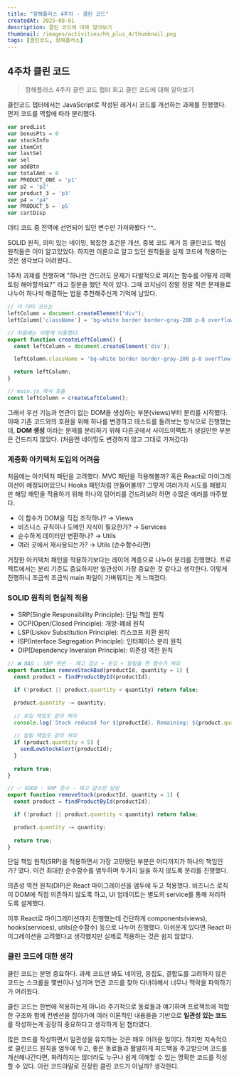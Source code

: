 ```yaml
---
title: "항해플러스 4주차 - 클린 코드"
createdAt: 2025-08-01
description: 클린 코드에 대해 알아보기
thumbnail: /images/activities/hh_plus_4/thumbnail.png
tags: [클린코드, 항해플러스]
---
```


## 4주차 클린 코드

> 항해플러스 4주차 클린 코드 챕터 회고
> 클린 코드에 대해 알아보기

클린코드 챕터에서는 JavaScript로 작성된 레거시 코드를 개선하는 과제를 진행했다. 먼저 코드를 역할에 따라 분리했다.

```js
var prodList
var bonusPts = 0
var stockInfo
var itemCnt
var lastSel
var sel
var addBtn
var totalAmt = 0
var PRODUCT_ONE = 'p1'
var p2 = 'p2'
var product_3 = 'p3'
var p4 = "p4"
var PRODUCT_5 = `p5`
var cartDisp
```

더티 코드 중 전역에 선언되어 있던 변수만 가져와봤다 ^^..

SOLID 원칙, 의미 있는 네이밍, 복잡한 조건문 개선, 중복 코드 제거 등 클린코드 핵심 원칙들은 이미 알고있었다. 하지만 이론으로 알고 있던 원칙들을 실제 코드에 적용하는 것은 생각보다 어려웠다..

1주차 과제를 진행하며 "하나만 건드려도 문제가 다발적으로 퍼지는 함수를 어떻게 리팩토링 해야할까요?" 라고 질문을 했던 적이 있다. 그때 코치님이 정말 정말 작은 문제들로 나누어 하나씩 해결하는 법을 추천해주신게 기억에 남았다.

```js
// 이 더티 코드는
leftColumn = document.createElement("div");
leftColumn['className'] = 'bg-white border border-gray-200 p-8 overflow-y-auto'

// 처음에는 이렇게 이동했다.
export function createLeftColumn() {
  const leftColumn = document.createElement('div');

  leftColumn.className = 'bg-white border border-gray-200 p-8 overflow-y-auto';

  return leftColumn;
}

// main.js 에서 호출
const leftColumn = createLeftColumn();
```

그래서 우선 기능과 연관이 없는 DOM을 생성하는 부분(views)부터 분리를 시작했다. 이때 기존 코드와의 호환을 위해 하나를 변경하고 테스트를 돌려보는 방식으로 진행했는데, **DOM 생성** 이라는 문제를 분리하기 위해 다른곳에서 사이드이펙트가 생길만한 부분은 건드리지 않았다. (처음엔 네이밍도 변경하지 않고 그대로 가져갔다)

### 계층화 아키텍처 도입의 어려움

처음에는 아키텍처 패턴을 고려했다. MVC 패턴을 적용해볼까? 혹은 React로 마이그레이션이 예정되어있으니 Hooks 패턴처럼 만들어볼까? 그렇게 여러가지 시도를 해봤지만 해당 패턴을 적용하기 위해 하나의 덩어리를 건드려보려 하면 수많은 에러를 마주했다.

- 이 함수가 DOM을 직접 조작하나? → Views
- 비즈니스 규칙이나 도메인 지식이 필요한가? → Services
- 순수하게 데이터만 변환하나? → Utils
- 여러 곳에서 재사용되는가? → Utils (순수함수라면)

거창한 아키텍처 패턴을 적용하기보다는 레이어 계층으로 나누어 분리를 진행했다. 프로젝트에서는 분리 기준도 중요하지만 일관성이 가장 중요한 것 같다고 생각한다. 이렇게 진행하니 조금씩 조금씩 main 파일이 가벼워지는 게 느껴졌다.

### SOLID 원칙의 현실적 적용

- SRP(Single Responsibility Principle): 단일 책임 원칙
- OCP(Open/Closed Principle): 개방-폐쇄 원칙
- LSP(Liskov Substitution Principle): 리스코프 치환 원칙
- ISP(Interface Segregation Principle): 인터페이스 분리 원칙
- DIP(Dependency Inversion Principle): 의존성 역전 원칙

```js
// ❌ BAD : SRP 위반 - 재고 감소 + 로깅 + 알림을 한 함수가 처리
export function removeStockBad(productId, quantity = 1) {
  const product = findProductById(productId);

  if (!product || product.quantity < quantity) return false;

  product.quantity -= quantity;
  
  // 로깅 책임도 같이 처리
  console.log(`Stock reduced for ${productId}. Remaining: ${product.quantity}`);
  
  // 알림 책임도 같이 처리
  if (product.quantity < 5) {
    sendLowStockAlert(productId);
  }
  
  return true;
}

// ✅ GOOD : SRP 준수 - 재고 감소만 담당
export function removeStock(productId, quantity = 1) {
  const product = findProductById(productId);

  if (!product || product.quantity < quantity) return false;

  product.quantity -= quantity;
  
  return true;
}
```

단일 책임 원칙(SRP)을 적용하면서 가장 고민됐던 부분은 어디까지가 하나의 책임인가? 였다. 이건 최대한 순수함수를 염두하며 두가지 일을 하지 않도록 분리를 진행했다.

의존성 역전 원칙(DIP)은 React 마이그레이션을 염두에 두고 적용했다. 비즈니스 로직이 DOM에 직접 의존하지 않도록 하고, UI 업데이트는 별도의 service를 통해 처리하도록 설계했다.

이후 React로 마이그레이션까지 진행했는데 간단하게 components(views), hooks(services), utils(순수함수) 등으로 나누어 진행했다. 아쉬운게 있다면 React 마이그레이션을 고려했다고 생각했지만 실제로 적용하는 것은 쉽지 않았다.

### 클린 코드에 대한 생각

클린 코드는 분명 중요하다. 과제 코드만 봐도 네이밍, 응집도, 결합도를 고려하지 않은 코드는 스크롤을 몇번이나 넘기며 연관 코드를 찾아 다녀야해서 너무나 맥락을 파악하기가 어려웠다.

클린 코드는 한번에 적용하는게 아니라 주기적으로 동료들과 얘기하며 프로젝트에 적합한 구조와 함께 컨벤션을 잡아가며 여러 이론적인 내용들을 기반으로 **일관성 있는 코드**를 작성하는게 굉장히 중요하다고 생각하게 된 챕터였다.

많은 코드를 작성하면서 일관성을 유지하는 것은 매우 어려운 일이다. 하지만 지속적으로 클린코드 원칙을 염두에 두고, 좋은 동료들과 활발하게 피드백을 주고받으며 코드를 개선해나간다면, 화려하지는 않더라도 누구나 쉽게 이해할 수 있는 명확한 코드를 작성할 수 있다. 이런 코드야말로 진정한 클린 코드가 아닐까? 생각한다.
